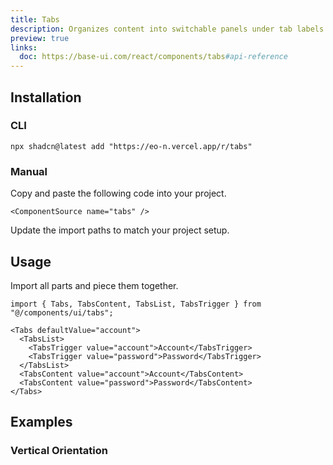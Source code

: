 ```yaml
---
title: Tabs
description: Organizes content into switchable panels under tab labels.
preview: true
links:
  doc: https://base-ui.com/react/components/tabs#api-reference
---
```


<ComponentTabs name="tabs-demo" />

## Installation

### CLI

```package-install
npx shadcn@latest add "https://eo-n.vercel.app/r/tabs"
```

### Manual

<Steps>

  <Step>
    Copy and paste the following code into your project.

    <ComponentSource name="tabs" />

  </Step>
  
  <Step>Update the import paths to match your project setup.</Step>

</Steps>

## Usage

Import all parts and piece them together.

```tsx
import { Tabs, TabsContent, TabsList, TabsTrigger } from "@/components/ui/tabs";
```

```tsx
<Tabs defaultValue="account">
  <TabsList>
    <TabsTrigger value="account">Account</TabsTrigger>
    <TabsTrigger value="password">Password</TabsTrigger>
  </TabsList>
  <TabsContent value="account">Account</TabsContent>
  <TabsContent value="password">Password</TabsContent>
</Tabs>
```

## Examples

### Vertical Orientation

<ComponentTabs name="tabs-vertical" />


